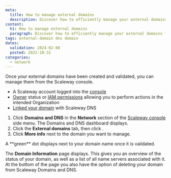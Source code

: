 ```yaml
---
meta:
  title: How to manage external domains
  description: Discover how to efficiently manage your external domains from the Scaleway console. Learn how to access domain information, verify domain status, manage name servers, and delete domains when necessary, all through the Domains and DNS dashboard.
content:
  h1: How to manage external domains
  paragraph: Discover how to efficiently manage your external domains from the Scaleway console. Learn how to access domain information, verify domain status, manage name servers, and delete domains when necessary, all through the Domains and DNS dashboard.
tags: external-domain dns domain
dates:
  validation: 2024-02-08
  posted: 2022-10-31
categories:
  - network
---
```


Once your external domains have been created and validated, you can manage them from the Scaleway console.

<Macro id="requirements" />

- A Scaleway account logged into the [console](https://console.scaleway.com/)
- [Owner](/identity-and-access-management/iam/concepts/#owner) status or [IAM permissions](/identity-and-access-management/iam/concepts/#permission) allowing you to perform actions in the intended Organization
- [Linked your domain](/network/domains-and-dns/how-to/add-external-domain/) with Scaleway DNS

1. Click **Domains and DNS** in the **Network** section of the [Scaleway console](https://console.scaleway.com/) side menu. The Domains and DNS dashboard displays.
2. Click the **External domains** tab, then click <Icon name="more" />.
3. Click **More info** next to the domain you want to manage.
  <Lightbox src="scaleway-dns-more-info.webp" alt="" />
  <Message type="note">
    A **green** dot displays next to your domain name once it is validated.
  </Message>

The **Domain Information** page displays. This gives you an overview of the status of your domain, as well as a list of all name servers associated with it. At the bottom of the page you also have the option of deleting your domain from Scaleway Domains and DNS.

<Lightbox src="scaleway-dns-domain-information.webp" alt="" />


